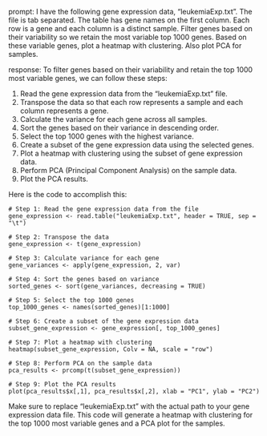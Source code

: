 prompt:
I have the following gene expression data, "leukemiaExp.txt". The file is tab separated. The table has gene names on the first column. Each row is a gene and each column is a distinct sample. Filter genes based on their variability so we retain the most variable top 1000 genes. Based on these variable genes, plot a heatmap with clustering. Also plot PCA for samples.

response:
To filter genes based on their variability and retain the top 1000 most variable genes, we can follow these steps:

1. Read the gene expression data from the "leukemiaExp.txt" file.
2. Transpose the data so that each row represents a sample and each column represents a gene.
3. Calculate the variance for each gene across all samples.
4. Sort the genes based on their variance in descending order.
5. Select the top 1000 genes with the highest variance.
6. Create a subset of the gene expression data using the selected genes.
7. Plot a heatmap with clustering using the subset of gene expression data.
8. Perform PCA (Principal Component Analysis) on the sample data.
9. Plot the PCA results.

Here is the code to accomplish this:

```
# Step 1: Read the gene expression data from the file
gene_expression <- read.table("leukemiaExp.txt", header = TRUE, sep = "\t")

# Step 2: Transpose the data
gene_expression <- t(gene_expression)

# Step 3: Calculate variance for each gene
gene_variances <- apply(gene_expression, 2, var)

# Step 4: Sort the genes based on variance
sorted_genes <- sort(gene_variances, decreasing = TRUE)

# Step 5: Select the top 1000 genes
top_1000_genes <- names(sorted_genes)[1:1000]

# Step 6: Create a subset of the gene expression data
subset_gene_expression <- gene_expression[, top_1000_genes]

# Step 7: Plot a heatmap with clustering
heatmap(subset_gene_expression, Colv = NA, scale = "row")

# Step 8: Perform PCA on the sample data
pca_results <- prcomp(t(subset_gene_expression))

# Step 9: Plot the PCA results
plot(pca_results$x[,1], pca_results$x[,2], xlab = "PC1", ylab = "PC2")
```

Make sure to replace "leukemiaExp.txt" with the actual path to your gene expression data file. This code will generate a heatmap with clustering for the top 1000 most variable genes and a PCA plot for the samples.
